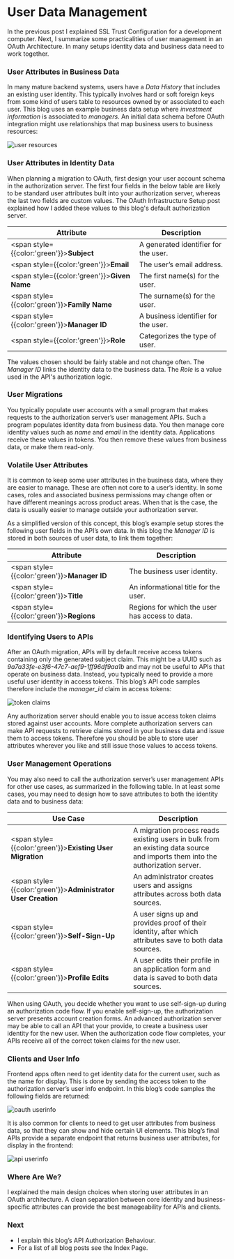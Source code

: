 # User Data Management

In the previous post I explained <Link href='/posts/developer-ssl-setup'>SSL Trust Configuration</Link> for a development computer. Next, I summarize some practicalities of user management in an OAuth Architecture. In many setups identity data and business data need to work together.

 ### User Attributes in Business Data

In many mature backend systems, users have a *Data History* that includes an existing user identity. This typically involves hard or soft foreign keys from some kind of users table to resources owned by or associated to each user. This blog uses an example business data setup where *investment information* is associated to *managers*. An initial data schema before OAuth integration might use relationships that map business users to business resources:

![user resources](/images/120/user-resources.jpg)

### User Attributes in Identity Data

When planning a migration to OAuth, first design your user account schema in the authorization server. The first four fields in the below table are likely to be standard user attributes built into your authorization server, whereas the last two fields are custom values. The <Link href='/posts/oauth-infrastructure-setup'>OAuth Infrastructure Setup</Link> post explained how I added these values to this blog's default authorization server.

| Attribute | Description |
| --------- | ----------- |
| <span style={{color:'green'}}>**Subject**</span> | A generated identifier for the user. |
| <span style={{color:'green'}}>**Email**</span> | The user’s email address. |
| <span style={{color:'green'}}>**Given Name**</span> | The first name(s) for the user. |
| <span style={{color:'green'}}>**Family Name**</span> | The surname(s) for the user. |
| <span style={{color:'green'}}>**Manager ID**</span> | A business identifier for the user. |
| <span style={{color:'green'}}>**Role**</span> | Categorizes the type of user. |

The values chosen should be fairly stable and not change often. The *Manager ID* links the identity data to the business data. The *Role* is a value used in the API's authorization logic.

### User Migrations

You typically populate user accounts with a small program that makes requests to the authorization server’s user management APIs. Such a program populates identity data from business data. You then manage core identity values such as *name* and *email* in the identity data. Applications receive these values in tokens. You then remove these values from business data, or make them read-only.

### Volatile User Attributes

It is common to keep some user attributes in the business data, where they are easier to manage. These are often not core to a user’s identity. In some cases, roles and associated business permissions may change often or have different meanings across product areas. When that is the case, the data is usually easier to manage outside your authorization server.

As a simplified version of this concept, this blog’s example setup stores the following user fields in the API’s own data. In this blog the *Manager ID* is stored in both sources of user data, to link them together:

| Attribute | Description |
| --------- | ----------- |
| <span style={{color:'green'}}>**Manager ID**</span> | The business user identity. |
| <span style={{color:'green'}}>**Title**</span> | An informational title for the user. |
| <span style={{color:'green'}}>**Regions**</span> | Regions for which the user has access to data. |

### Identifying Users to APIs

After an OAuth migration, APIs will by default receive access tokens containing only the generated subject claim. This might be a UUID such as *9a7a33fe-e3f6-47c7-aef9-1ff96df9aa1b* and may not be useful to APIs that operate on business data. Instead, you typically need to provide a more useful user identity in access tokens. This blog’s API code samples therefore include the *manager_id* claim in access tokens:

![token claims](/images/120/token-claims.jpg)

Any authorization server should enable you to issue access token claims stored against user accounts. More complete authorization servers can make API requests to retrieve claims stored in your business data and issue them to access tokens. Therefore you should be able to store user attributes wherever you like and still issue those values to access tokens.

### User Management Operations

You may also need to call the authorization server’s user management APIs for other use cases, as summarized in the following table. In at least some cases, you may need to design how to save attributes to both the identity data and to business data:

| Use Case | Description |
| -------- | ----------- |
| <span style={{color:'green'}}>**Existing User Migration**</span> | A migration process reads existing users in bulk from an existing data source and imports them into the authorization server. |
| <span style={{color:'green'}}>**Administrator User Creation**</span> | An administrator creates users and assigns attributes across both data sources. |
| <span style={{color:'green'}}>**Self-Sign-Up**</span> | A user signs up and provides proof of their identity, after which attributes save to both data sources. |
| <span style={{color:'green'}}>**Profile Edits**</span> | A user edits their profile in an application form and data is saved to both data sources. |

When using OAuth, you decide whether you want to use self-sign-up during an authorization code flow. If you enable self-sign-up, the authorization server presents account creation forms. An advanced authorization server may be able to call an API that your provide, to create a business user identity for the new user. When the authorization code flow completes, your APIs receive all of the correct token claims for the new user.

### Clients and User Info

Frontend apps often need to get identity data for the current user, such as the name for display. This is done by sending the access token to the authorization server’s user info endpoint. In this blog’s code samples the following fields are returned:

![oauth userinfo](/images/120/oauth-userinfo.jpg?v=20240822)

It is also common for clients to need to get user attributes from business data, so that they can show and hide certain UI elements. This blog’s final APIs provide a separate endpoint that returns business user attributes, for display in the frontend:

![api userinfo](/images/120/api-userinfo.jpg?v=20240822)

### Where Are We?

I explained the main design choices when storing user attributes in an OAuth architecture. A clean separation between core identity and business-specific attributes can provide the best manageability for APIs and clients.

### Next

- I explain this blog’s <Link href='/posts/api-authorization-design'>API Authorization Behaviour</Link>.
- For a list of all blog posts see the <Link href='/posts/index'>Index Page</Link>.
